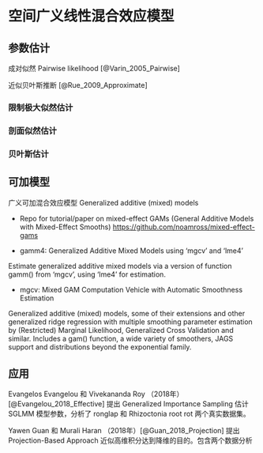 # 空间广义线性混合效应模型 {#Spatial-Generalized-Linear-Mixed-Models}

## 参数估计 {#Parameter-Estimation}

成对似然 Pairwise likelihood [@Varin_2005_Pairwise]

近似贝叶斯推断 [@Rue_2009_Approximate]

### 限制极大似然估计{#Restricted-Maximum-Likelihood-Estimation}


### 剖面似然估计 {#Profile-Likelihood-Estimation}

### 贝叶斯估计 {#Bayesian-Estimation}


## 可加模型 {#Additive-Models}

广义可加混合效应模型 Generalized additive (mixed) models

- Repo for tutorial/paper on mixed-effect GAMs (General Additive Models with Mixed-Effect Smooths) <https://github.com/noamross/mixed-effect-gams>

- gamm4: Generalized Additive Mixed Models using 'mgcv' and 'lme4'

Estimate generalized additive mixed models via a version of function gamm() from 'mgcv', using 'lme4' for estimation.

- mgcv: Mixed GAM Computation Vehicle with Automatic Smoothness Estimation

Generalized additive (mixed) models, some of their extensions and other generalized ridge regression with multiple smoothing parameter estimation by (Restricted) Marginal Likelihood, Generalized Cross Validation and similar. Includes a gam() function, a wide variety of smoothers, JAGS support and distributions beyond the exponential family.

## 应用 {#Real-Data-Analysis}

Evangelos Evangelou 和 Vivekananda Roy （2018年）[@Evangelou_2018_Effective] 提出 Generalized Importance Sampling 估计 SGLMM 模型参数，分析了 ronglap 和 Rhizoctonia root rot 两个真实数据集。

Yawen Guan 和 Murali Haran （2018年）[@Guan_2018_Projection] 提出 Projection-Based Approach 近似高维积分达到降维的目的。包含两个数据分析
